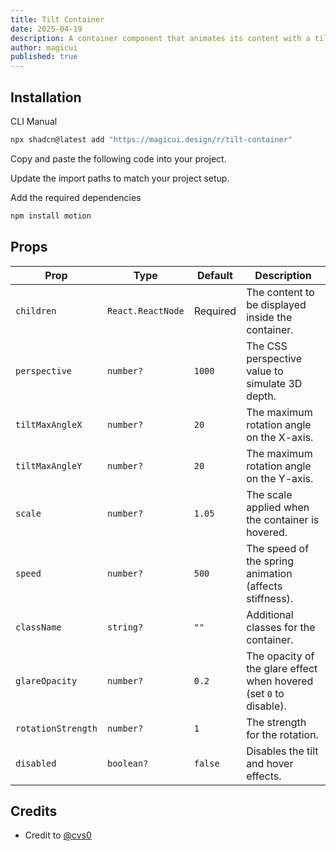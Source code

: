 ```yaml
---
title: Tilt Container
date: 2025-04-19
description: A container component that animates its content with a tilt effect.
author: magicui
published: true
---
```


<ComponentPreview name="tilt-container-demo" />

## Installation

<Tabs defaultValue="cli">

<TabsList>
  <TabsTrigger value="cli">CLI</TabsTrigger>
  <TabsTrigger value="manual">Manual</TabsTrigger>
</TabsList>
<TabsContent value="cli">

```bash
npx shadcn@latest add "https://magicui.design/r/tilt-container"
```

</TabsContent>

<TabsContent value="manual">

<Steps>

<Step>Copy and paste the following code into your project.</Step>

<ComponentSource name="tilt-container" />

<Step>Update the import paths to match your project setup.</Step>

<Step>Add the required dependencies</Step>

```bash
npm install motion
```

</Steps>

</TabsContent>

</Tabs>

## Props

| Prop               | Type              | Default  | Description                                                        |
| ------------------ | ----------------- | -------- | ------------------------------------------------------------------ |
| `children`         | `React.ReactNode` | Required | The content to be displayed inside the container.                  |
| `perspective`      | `number?`         | `1000`   | The CSS perspective value to simulate 3D depth.                    |
| `tiltMaxAngleX`    | `number?`         | `20`     | The maximum rotation angle on the X-axis.                          |
| `tiltMaxAngleY`    | `number?`         | `20`     | The maximum rotation angle on the Y-axis.                          |
| `scale`            | `number?`         | `1.05`   | The scale applied when the container is hovered.                   |
| `speed`            | `number?`         | `500`    | The speed of the spring animation (affects stiffness).             |
| `className`        | `string?`         | `""`     | Additional classes for the container.                              |
| `glareOpacity`     | `number?`         | `0.2`    | The opacity of the glare effect when hovered (set `0` to disable). |
| `rotationStrength` | `number?`         | `1`      | The strength for the rotation.                                     |
| `disabled`         | `boolean?`        | `false`  | Disables the tilt and hover effects.                               |

## Credits

- Credit to [@cvs0](https://github.com/cvs0)
